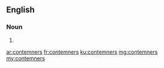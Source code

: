 ==English==

===Noun===
{{head|en|plural}}

# {{plural of|contemner|lang=en}}

[[ar:contemners]]
[[fr:contemners]]
[[ku:contemners]]
[[mg:contemners]]
[[my:contemners]]
